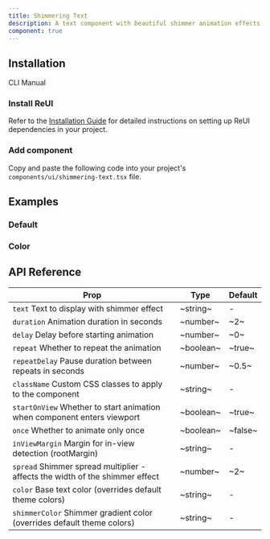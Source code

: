 ```yaml
---
title: Shimmering Text
description: A text component with beautiful shimmer animation effects that glide across the text.
component: true
---
```


## Installation

<Tabs defaultValue="cli">

<TabsList>
  <TabsTrigger value="cli">CLI</TabsTrigger>
  <TabsTrigger value="manual">Manual</TabsTrigger>
</TabsList>

<TabsContent value="cli">
  <CliCommands name="shimmering-text" />
</TabsContent>

<TabsContent value="manual">    
<Steps>

### Install ReUI

Refer to the [Installation Guide](/docs/installation) for detailed instructions on setting up ReUI dependencies in your project.

### Add component

Copy and paste the following code into your project's `components/ui/shimmering-text.tsx` file.

<ComponentPreview name="shimmering-text" />

</Steps>

</TabsContent>

</Tabs>

## Examples

### Default

<ExamplePreview path="shimmering-text/default" />

### Color

<ExamplePreview path="shimmering-text/color" />

## API Reference

| Prop           | Type      | Default | 
| -------------- | --------- | ------- | 
| `text` <PopoverInfo>Text to display with shimmer effect</PopoverInfo>          | ~string~  | -       | 
| `duration` <PopoverInfo>Animation duration in seconds</PopoverInfo>    | ~number~  | ~2~     | 
| `delay` <PopoverInfo>Delay before starting animation</PopoverInfo>        | ~number~  | ~0~     | 
| `repeat` <PopoverInfo>Whether to repeat the animation</PopoverInfo>        | ~boolean~ | ~true~  |  
| `repeatDelay` <PopoverInfo>Pause duration between repeats in seconds</PopoverInfo>  | ~number~  | ~0.5~   | 
| `className` <PopoverInfo>Custom CSS classes to apply to the component</PopoverInfo>    | ~string~  | -       |  
| `startOnView` <PopoverInfo>Whether to start animation when component enters viewport</PopoverInfo>  | ~boolean~ | ~true~  | 
| `once` <PopoverInfo>Whether to animate only once</PopoverInfo>         | ~boolean~ | ~false~ | 
| `inViewMargin` <PopoverInfo>Margin for in-view detection (rootMargin)</PopoverInfo> | ~string~  | -       | 
| `spread` <PopoverInfo>Shimmer spread multiplier - affects the width of the shimmer effect</PopoverInfo>       | ~number~  | ~2~     |   
| `color` <PopoverInfo>Base text color (overrides default theme colors)</PopoverInfo>        | ~string~  | -       |  
| `shimmerColor` <PopoverInfo>Shimmer gradient color (overrides default theme colors)</PopoverInfo>             | ~string~  | -       |  
